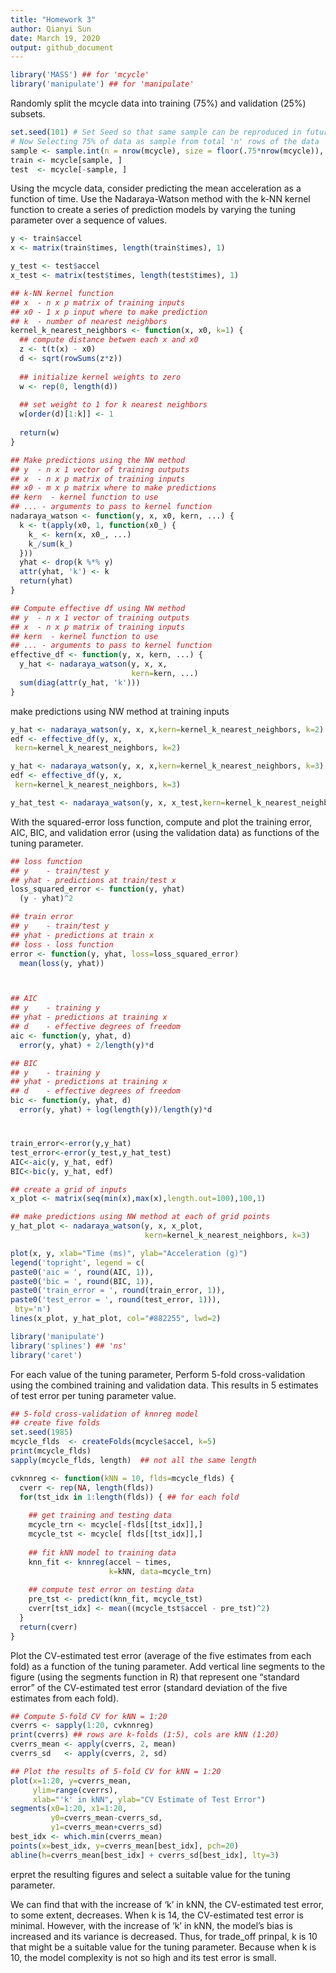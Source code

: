 ```yaml
---
title: "Homework 3"
author: Qianyi Sun
date: March 19, 2020
output: github_document
---
```




```r
library('MASS') ## for 'mcycle'
library('manipulate') ## for 'manipulate'
```

Randomly split the mcycle data into training (75%) and validation (25%) subsets.
```r
set.seed(101) # Set Seed so that same sample can be reproduced in future also
# Now Selecting 75% of data as sample from total 'n' rows of the data  
sample <- sample.int(n = nrow(mcycle), size = floor(.75*nrow(mcycle)), replace = F)
train <- mcycle[sample, ]
test  <- mcycle[-sample, ]
```

Using the mcycle data, consider predicting the mean acceleration as a function of time. Use the Nadaraya-Watson method with the k-NN kernel function to create a series of prediction models by varying the tuning parameter over a sequence of values.
```r
y <- train$accel
x <- matrix(train$times, length(train$times), 1)

y_test <- test$accel
x_test <- matrix(test$times, length(test$times), 1)
```

```r
## k-NN kernel function
## x  - n x p matrix of training inputs
## x0 - 1 x p input where to make prediction
## k  - number of nearest neighbors
kernel_k_nearest_neighbors <- function(x, x0, k=1) {
  ## compute distance betwen each x and x0
  z <- t(t(x) - x0)
  d <- sqrt(rowSums(z*z))
  
  ## initialize kernel weights to zero
  w <- rep(0, length(d))
  
  ## set weight to 1 for k nearest neighbors
  w[order(d)[1:k]] <- 1
  
  return(w)
}
```

```r
## Make predictions using the NW method
## y  - n x 1 vector of training outputs
## x  - n x p matrix of training inputs
## x0 - m x p matrix where to make predictions
## kern  - kernel function to use
## ... - arguments to pass to kernel function
nadaraya_watson <- function(y, x, x0, kern, ...) {
  k <- t(apply(x0, 1, function(x0_) {
    k_ <- kern(x, x0_, ...)
    k_/sum(k_)
  }))
  yhat <- drop(k %*% y)
  attr(yhat, 'k') <- k
  return(yhat)
}
```

```r
## Compute effective df using NW method
## y  - n x 1 vector of training outputs
## x  - n x p matrix of training inputs
## kern  - kernel function to use
## ... - arguments to pass to kernel function
effective_df <- function(y, x, kern, ...) {
  y_hat <- nadaraya_watson(y, x, x,
                           kern=kern, ...)
  sum(diag(attr(y_hat, 'k')))
}
```

 make predictions using NW method at training inputs
```r

y_hat <- nadaraya_watson(y, x, x,kern=kernel_k_nearest_neighbors, k=2)
edf <- effective_df(y, x, 
 kern=kernel_k_nearest_neighbors, k=2)

```
```r
y_hat <- nadaraya_watson(y, x, x,kern=kernel_k_nearest_neighbors, k=3)
edf <- effective_df(y, x, 
 kern=kernel_k_nearest_neighbors, k=3)
```

```r
y_hat_test <- nadaraya_watson(y, x, x_test,kern=kernel_k_nearest_neighbors, k=3)

```

With the squared-error loss function, compute and plot the training error, AIC, BIC, and validation error (using the validation data) as functions of the tuning parameter.

```r
## loss function
## y    - train/test y
## yhat - predictions at train/test x
loss_squared_error <- function(y, yhat)
  (y - yhat)^2

## train error
## y    - train/test y
## yhat - predictions at train x
## loss - loss function
error <- function(y, yhat, loss=loss_squared_error)
  mean(loss(y, yhat))



## AIC
## y    - training y
## yhat - predictions at training x
## d    - effective degrees of freedom
aic <- function(y, yhat, d)
  error(y, yhat) + 2/length(y)*d

## BIC
## y    - training y
## yhat - predictions at training x
## d    - effective degrees of freedom
bic <- function(y, yhat, d)
  error(y, yhat) + log(length(y))/length(y)*d

```

# 
```r

train_error<-error(y,y_hat)
test_error<-error(y_test,y_hat_test)
AIC<-aic(y, y_hat, edf)
BIC<-bic(y, y_hat, edf)

## create a grid of inputs 
x_plot <- matrix(seq(min(x),max(x),length.out=100),100,1)

## make predictions using NW method at each of grid points
y_hat_plot <- nadaraya_watson(y, x, x_plot,
                              kern=kernel_k_nearest_neighbors, k=3)

plot(x, y, xlab="Time (ms)", ylab="Acceleration (g)")
legend('topright', legend = c(
paste0('aic = ', round(AIC, 1)),
paste0('bic = ', round(BIC, 1)),
paste0('train_error = ', round(train_error, 1)),
paste0('test_error = ', round(test_error, 1))),
 bty='n')
lines(x_plot, y_hat_plot, col="#882255", lwd=2) 

```

```r
library('manipulate')
library('splines') ## 'ns'
library('caret')
```


For each value of the tuning parameter, Perform 5-fold cross-validation using the combined training and validation data. This results in 5 estimates of test error per tuning parameter value.

```r

## 5-fold cross-validation of knnreg model
## create five folds
set.seed(1985)
mcycle_flds  <- createFolds(mcycle$accel, k=5)
print(mcycle_flds)
sapply(mcycle_flds, length)  ## not all the same length

cvknnreg <- function(kNN = 10, flds=mcycle_flds) {
  cverr <- rep(NA, length(flds))
  for(tst_idx in 1:length(flds)) { ## for each fold
    
    ## get training and testing data
    mcycle_trn <- mcycle[-flds[[tst_idx]],]
    mcycle_tst <- mcycle[ flds[[tst_idx]],]
    
    ## fit kNN model to training data
    knn_fit <- knnreg(accel ~ times,
                      k=kNN, data=mcycle_trn)
    
    ## compute test error on testing data
    pre_tst <- predict(knn_fit, mcycle_tst)
    cverr[tst_idx] <- mean((mcycle_tst$accel - pre_tst)^2)
  }
  return(cverr)
}
```
Plot the CV-estimated test error (average of the five estimates from each fold) as a function of the tuning parameter. Add vertical line segments to the figure (using the segments function in R) that represent one “standard error” of the CV-estimated test error (standard deviation of the five estimates from each fold).

```r
## Compute 5-fold CV for kNN = 1:20
cverrs <- sapply(1:20, cvknnreg)
print(cverrs) ## rows are k-folds (1:5), cols are kNN (1:20)
cverrs_mean <- apply(cverrs, 2, mean)
cverrs_sd   <- apply(cverrs, 2, sd)

## Plot the results of 5-fold CV for kNN = 1:20
plot(x=1:20, y=cverrs_mean, 
     ylim=range(cverrs),
     xlab="'k' in kNN", ylab="CV Estimate of Test Error")
segments(x0=1:20, x1=1:20,
         y0=cverrs_mean-cverrs_sd,
         y1=cverrs_mean+cverrs_sd)
best_idx <- which.min(cverrs_mean)
points(x=best_idx, y=cverrs_mean[best_idx], pch=20)
abline(h=cverrs_mean[best_idx] + cverrs_sd[best_idx], lty=3)
```

erpret the resulting figures and select a suitable value for the tuning parameter.

We can find that with the increase of 'k' in kNN, the CV-estimated test error, to some extent, decreases. When k is 14, the CV-estimated test error is minimal. However, with the increase of 'k' in kNN, the model's bias is increased and its variance is decreased. Thus, for trade_off prinpal, k is 10 that might be a suitable value for the tuning parameter. Because when k is 10, the model complexity is not so high and its test error is small.


